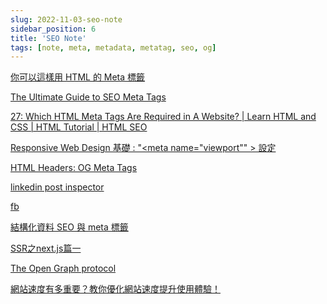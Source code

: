 ```yaml
---
slug: 2022-11-03-seo-note
sidebar_position: 6
title: 'SEO Note'
tags: [note, meta, metadata, metatag, seo, og]
---
```


[你可以這樣用 HTML 的 Meta 標籤](https://blog.poychang.net/how-to-use-html-head/)

[The Ultimate Guide to SEO Meta Tags](https://moz.com/blog/the-ultimate-guide-to-seo-meta-tags)

[27: Which HTML Meta Tags Are Required in A Website? | Learn HTML and CSS | HTML Tutorial | HTML SEO](https://youtu.be/o3Gfsc6kihk)

[Responsive Web Design 基礎 : "<meta name="viewport"" > 設定](https://medium.com/frochu/html-meta-viewport-setting-69fbb06ed3d8)

[HTML Headers: OG Meta Tags](https://www.linkedin.com/pulse/html-headers-og-meta-tags-david-polcari/)

[linkedin post inspector](https://www.linkedin.com/post-inspector/)

[fb](https://developers.facebook.com/docs/sharing/webmasters/getting-started/basic-link?locale=zh_TW)


[結構化資料 SEO 與 meta 標籤](https://www.oxxostudio.tw/articles/201406/social-meta.html)

[SSR之next.js篇一](https://codertw.com/%E7%A8%8B%E5%BC%8F%E8%AA%9E%E8%A8%80/751632/)

[The Open Graph protocol](https://ogp.me/)

[網站速度有多重要？教你優化網站速度提升使用體驗！](https://welly.tw/serp-rank-optimization/how-to-improve-site-speed)